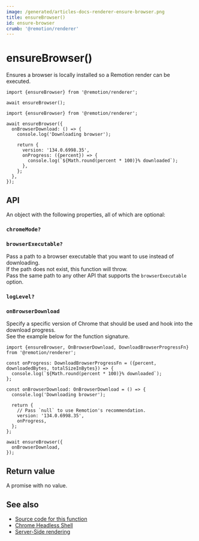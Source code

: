 ```yaml
---
image: /generated/articles-docs-renderer-ensure-browser.png
title: ensureBrowser()
id: ensure-browser
crumb: '@remotion/renderer'
---
```


# ensureBrowser()<AvailableFrom v="4.0.137" />

Ensures a browser is locally installed so a Remotion render can be executed.

```tsx twoslash title="Simple usage"
import {ensureBrowser} from '@remotion/renderer';

await ensureBrowser();
```

```tsx twoslash title="Setting a specific Chrome version and listening to progress"
import {ensureBrowser} from '@remotion/renderer';

await ensureBrowser({
  onBrowserDownload: () => {
    console.log('Downloading browser');

    return {
      version: '134.0.6998.35',
      onProgress: ({percent}) => {
        console.log(`${Math.round(percent * 100)}% downloaded`);
      },
    };
  },
});
```

## API

An object with the following properties, all of which are optional:

### `chromeMode?`<AvailableFrom v="4.0.248" />

<Options id="chrome-mode" />

### `browserExecutable?`

Pass a path to a browser executable that you want to use instead of downloading.  
If the path does not exist, this function will throw.  
Pass the same path to any other API that supports the `browserExecutable` option.

### `logLevel?`

<Options id="log" />

### `onBrowserDownload`

Specify a specific version of Chrome that should be used and hook into the download progress.  
See the example below for the function signature.

```tsx twoslash title="init.ts"
import {ensureBrowser, OnBrowserDownload, DownloadBrowserProgressFn} from '@remotion/renderer';

const onProgress: DownloadBrowserProgressFn = ({percent, downloadedBytes, totalSizeInBytes}) => {
  console.log(`${Math.round(percent * 100)}% downloaded`);
};

const onBrowserDownload: OnBrowserDownload = () => {
  console.log('Downloading browser');

  return {
    // Pass `null` to use Remotion's recommendation.
    version: '134.0.6998.35',
    onProgress,
  };
};

await ensureBrowser({
  onBrowserDownload,
});
```

## Return value

A promise with no value.

## See also

- [Source code for this function](https://github.com/remotion-dev/remotion/blob/main/packages/renderer/src/ensure-browser.ts)
- [Chrome Headless Shell](/docs/miscellaneous/chrome-headless-shell)
- [Server-Side rendering](/docs/ssr)
